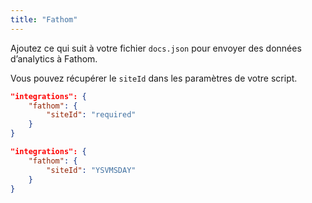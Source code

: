 ```yaml
---
title: "Fathom"
---
```


Ajoutez ce qui suit à votre fichier `docs.json` pour envoyer des données d’analytics à Fathom.

Vous pouvez récupérer le `siteId` dans les paramètres de votre script.

<CodeGroup>

```json Options d’analytics dans docs.json
"integrations": {
    "fathom": {
        "siteId": "required"
    }
}
```

```json Exemple
"integrations": {
    "fathom": {
        "siteId": "YSVMSDAY"
    }
}
```

</CodeGroup>